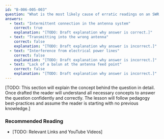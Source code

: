 ```yaml
---
id: "B-006-005-003"
question: "What is the most likely cause of erratic readings on an SWR meter?"
answers:
  - text: "Intermittent connection in the antenna system"
    correct: true
    explanation: "[TODO: Draft explanation why answer is correct.]"
  - text: "Transmitting into the wrong antenna"
    correct: false
    explanation: "[TODO: Draft explanation why answer is incorrect.]"
  - text: "Interference from electrical power lines"
    correct: false
    explanation: "[TODO: Draft explanation why answer is incorrect.]"
  - text: "Lack of a balun at the antenna feed point"
    correct: false
    explanation: "[TODO: Draft explanation why answer is incorrect.]"
---
```


[TODO: This section will explain the concept behind the question in detail. Once drafted the reader will understand all necessary concepts to answer the question confidently and correctly. The lesson will follow pedagogy best-practices and assume the reader is starting with no previous knowledge.]

### Recommended Reading

- [TODO: Relevant Links and YouTube Videos]
